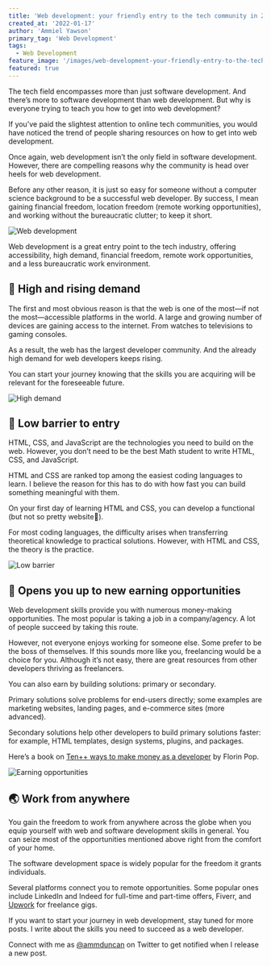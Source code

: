 ```yaml
---
title: 'Web development: your friendly entry to the tech community in 2022.'
created_at: '2022-01-17'
author: 'Ammiel Yawson'
primary_tag: 'Web Development'
tags:
  - Web Development
feature_image: '/images/web-development-your-friendly-entry-to-the-tech-community-in-2022/featured.webp'
featured: true
---
```


The tech field encompasses more than just software development. And there’s more to software development than web development. But why is everyone trying to teach you how to get into web development?

If you’ve paid the slightest attention to online tech communities, you would have noticed the trend of people sharing resources on how to get into web development.

Once again, web development isn’t the only field in software development. However, there are compelling reasons why the community is head over heels for web development.

Before any other reason, it is just so easy for someone without a computer science background to be a successful web developer. By success, I mean gaining financial freedom, location freedom (remote working opportunities), and working without the bureaucratic clutter; to keep it short.

![Web development](/images/web-development-your-friendly-entry-to-the-tech-community-in-2022/image-1.png)

<figcaption>
  Web development is a great entry point to the tech industry, offering
  accessibility, high demand, financial freedom, remote work opportunities, and
  a less bureaucratic work environment.
</figcaption>

## 🗻 High and rising demand

The first and most obvious reason is that the web is one of the most—if not the most—accessible platforms in the world. A large and growing number of devices are gaining access to the internet. From watches to televisions to gaming consoles.

As a result, the web has the largest developer community. And the already high demand for web developers keeps rising.

You can start your journey knowing that the skills you are acquiring will be relevant for the foreseeable future.



![High demand](/images/web-development-your-friendly-entry-to-the-tech-community-in-2022/image-2.png)

## 🚧 Low barrier to entry

HTML, CSS, and JavaScript are the technologies you need to build on the web. However, you don’t need to be the best Math student to write HTML, CSS, and JavaScript.

HTML and CSS are ranked top among the easiest coding languages to learn. I believe the reason for this has to do with how fast you can build something meaningful with them.

On your first day of learning HTML and CSS, you can develop a functional (but not so pretty website🤭).

For most coding languages, the difficulty arises when transferring theoretical knowledge to practical solutions. However, with HTML and CSS, the theory is the practice.

![Low barrier](/images/web-development-your-friendly-entry-to-the-tech-community-in-2022/image-3.png)

## 🌊 Opens you up to new earning opportunities

Web development skills provide you with numerous money-making opportunities. The most popular is taking a job in a company/agency. A lot of people succeed by taking this route.

However, not everyone enjoys working for someone else. Some prefer to be the boss of themselves. If this sounds more like you, freelancing would be a choice for you. Although it’s not easy, there are great resources from other developers thriving as freelancers.

You can also earn by building solutions: primary or secondary.

Primary solutions solve problems for end-users directly; some examples are marketing websites, landing pages, and e-commerce sites (more advanced).

Secondary solutions help other developers to build primary solutions faster: for example, HTML templates, design systems, plugins, and packages.

Here’s a book on [Ten++ ways to make money as a developer](https://florinpop17.gumroad.com/l/makemoneydev) by Florin Pop.

![Earning opportunities](/images/web-development-your-friendly-entry-to-the-tech-community-in-2022/image-4.png)

## 🌏 Work from anywhere

You gain the freedom to work from anywhere across the globe when you equip yourself with web and software development skills in general. You can seize most of the opportunities mentioned above right from the comfort of your home.

The software development space is widely popular for the freedom it grants individuals.

Several platforms connect you to remote opportunities. Some popular ones include LinkedIn and Indeed for full-time and part-time offers, Fiverr, and [Upwork](https://www.upwork.com/) for freelance gigs.

If you want to start your journey in web development, stay tuned for more posts. I write about the skills you need to succeed as a web developer.

Connect with me as [@ammduncan](https://www.twitter.com/ammduncan) on Twitter to get notified when I release a new post.
